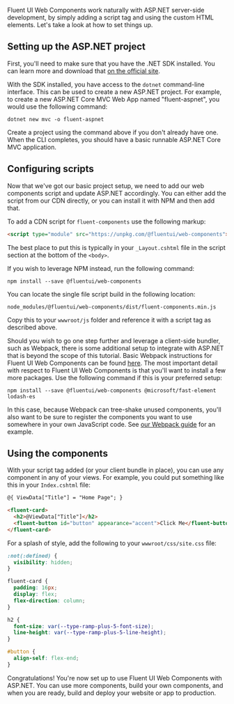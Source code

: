
<Meta title="Integrations/ASP.NET" />

Fluent UI Web Components work naturally with ASP.NET server-side development, by simply adding a script tag and using the custom HTML elements. Let's take a look at how to set things up.

## Setting up the ASP.NET project

First, you'll need to make sure that you have the .NET SDK installed. You can learn more and download that [on the official site](https://dotnet.microsoft.com/download).

With the SDK installed, you have access to the `dotnet` command-line interface. This can be used to create a new ASP.NET project. For example, to create a new ASP.NET Core MVC Web App named "fluent-aspnet", you would use the following command:

```shell
dotnet new mvc -o fluent-aspnet
```

Create a project using the command above if you don't already have one. When the CLI completes, you should have a basic runnable ASP.NET Core MVC application.

## Configuring scripts

Now that we've got our basic project setup, we need to add our web components script and update ASP.NET accordingly. You can either add the script from our CDN directly, or you can install it with NPM and then add that.

To add a CDN script for `fluent-components` use the following markup:

```html
<script type="module" src="https://unpkg.com/@fluentui/web-components"></script>
```

The best place to put this is typically in your `_Layout.cshtml` file in the script section at the bottom of the `<body>`.

If you wish to leverage NPM instead, run the following command:

```shell
npm install --save @fluentui/web-components
```

You can locate the single file script build in the following location:

```shell
node_modules/@fluentui/web-components/dist/fluent-components.min.js
```

Copy this to your `wwwroot/js` folder and reference it with a script tag as described above.

Should you wish to go one step further and leverage a client-side bundler, such as Webpack, there is some additional setup to integrate with ASP.NET that is beyond the scope of this tutorial. Basic Webpack instructions for Fluent UI Web Components can be found [here](./webpack). The most important detail with respect to Fluent UI Web Components is that you'll want to install a few more packages. Use the following command if this is your preferred setup:

```shell
npm install --save @fluentui/web-components @microsoft/fast-element lodash-es
```

In this case, because Webpack can tree-shake unused components, you'll also want to be sure to register the components you want to use somewhere in your own JavaScript code. See [our Webpack guide](./webpack) for an example.

## Using the components

With your script tag added (or your client bundle in place), you can use any component in any of your views. For example, you could put something like this in your `Index.cshtml` file:

```html
@{ ViewData["Title"] = "Home Page"; }

<fluent-card>
  <h2>@ViewData["Title"]</h2>
  <fluent-button id="button" appearance="accent">Click Me</fluent-button>
</fluent-card>
```

For a splash of style, add the following to your `wwwroot/css/site.css` file:

```css
:not(:defined) {
  visibility: hidden;
}

fluent-card {
  padding: 16px;
  display: flex;
  flex-direction: column;
}

h2 {
  font-size: var(--type-ramp-plus-5-font-size);
  line-height: var(--type-ramp-plus-5-line-height);
}

#button {
  align-self: flex-end;
}
```

Congratulations! You're now set up to use Fluent UI Web Components with ASP.NET. You can use more components, build your own components, and when you are ready, build and deploy your website or app to production.
